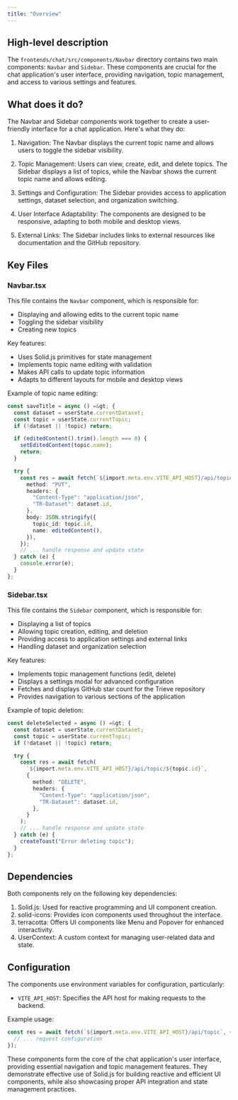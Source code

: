 ```yaml
---
title: "Overview"
---
```


## High-level description
The `frontends/chat/src/components/Navbar` directory contains two main components: `Navbar` and `Sidebar`. These components are crucial for the chat application's user interface, providing navigation, topic management, and access to various settings and features.

## What does it do?
The Navbar and Sidebar components work together to create a user-friendly interface for a chat application. Here's what they do:

1. Navigation: The Navbar displays the current topic name and allows users to toggle the sidebar visibility.

2. Topic Management: Users can view, create, edit, and delete topics. The Sidebar displays a list of topics, while the Navbar shows the current topic name and allows editing.

3. Settings and Configuration: The Sidebar provides access to application settings, dataset selection, and organization switching.

4. User Interface Adaptability: The components are designed to be responsive, adapting to both mobile and desktop views.

5. External Links: The Sidebar includes links to external resources like documentation and the GitHub repository.

## Key Files

### Navbar.tsx
This file contains the `Navbar` component, which is responsible for:
- Displaying and allowing edits to the current topic name
- Toggling the sidebar visibility
- Creating new topics

Key features:
- Uses Solid.js primitives for state management
- Implements topic name editing with validation
- Makes API calls to update topic information
- Adapts to different layouts for mobile and desktop views

Example of topic name editing:

```typescript
const saveTitle = async () =&gt; {
  const dataset = userState.currentDataset;
  const topic = userState.currentTopic;
  if (!dataset || !topic) return;

  if (editedContent().trim().length === 0) {
    setEditedContent(topic.name);
    return;
  }

  try {
    const res = await fetch(`${import.meta.env.VITE_API_HOST}/api/topic`, {
      method: "PUT",
      headers: {
        "Content-Type": "application/json",
        "TR-Dataset": dataset.id,
      },
      body: JSON.stringify({
        topic_id: topic.id,
        name: editedContent(),
      }),
    });
    // ... handle response and update state
  } catch (e) {
    console.error(e);
  }
};
```

### Sidebar.tsx
This file contains the `Sidebar` component, which is responsible for:
- Displaying a list of topics
- Allowing topic creation, editing, and deletion
- Providing access to application settings and external links
- Handling dataset and organization selection

Key features:
- Implements topic management functions (edit, delete)
- Displays a settings modal for advanced configuration
- Fetches and displays GitHub star count for the Trieve repository
- Provides navigation to various sections of the application

Example of topic deletion:

```typescript
const deleteSelected = async () =&gt; {
  const dataset = userState.currentDataset;
  const topic = userState.currentTopic;
  if (!dataset || !topic) return;

  try {
    const res = await fetch(
      `${import.meta.env.VITE_API_HOST}/api/topic/${topic.id}`,
      {
        method: "DELETE",
        headers: {
          "Content-Type": "application/json",
          "TR-Dataset": dataset.id,
        },
      }
    );
    // ... handle response and update state
  } catch (e) {
    createToast("Error deleting topic");
  }
};
```

## Dependencies
Both components rely on the following key dependencies:

1. Solid.js: Used for reactive programming and UI component creation.
2. solid-icons: Provides icon components used throughout the interface.
3. terracotta: Offers UI components like Menu and Popover for enhanced interactivity.
4. UserContext: A custom context for managing user-related data and state.

## Configuration
The components use environment variables for configuration, particularly:

- `VITE_API_HOST`: Specifies the API host for making requests to the backend.

Example usage:
```typescript
const res = await fetch(`${import.meta.env.VITE_API_HOST}/api/topic`, {
  // ... request configuration
});
```

These components form the core of the chat application's user interface, providing essential navigation and topic management features. They demonstrate effective use of Solid.js for building reactive and efficient UI components, while also showcasing proper API integration and state management practices.